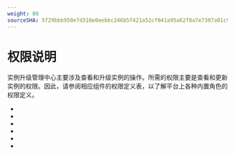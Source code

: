 ```yaml
---
weight: 80
sourceSHA: 5f29bbb950e7d318e0eebbc246b5f421a52cf041a95a62f8a7e7307a01c9dbb1
---
```


# 权限说明

实例升级管理中心主要涉及查看和升级实例的操作。所需的权限主要是查看和更新实例的权限。因此，请参阅相应组件的权限定义表，以了解平台上各种内置角色的权限定义。

- <ExternalSiteLink name="mysql-pxc" href="permissions" children="MySQL-PXC权限说明" />
- <ExternalSiteLink name="mysql-mgr" href="permissions" children="MySQL-MGR权限说明" />
- <ExternalSiteLink name="redis" href="permissions" children="Redis权限说明" />
- <ExternalSiteLink name="kafka" href="permissions" children="Kafka权限说明" />
- <ExternalSiteLink name="rabbitmq" href="permissions" children="RabbitMQ权限说明" />
- <ExternalSiteLink name="postgresql" href="permissions" children="PostgreSQL权限说明" />
